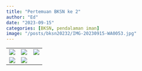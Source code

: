 ```yaml
---
title: "Pertemuan BKSN ke 2"
author: "Ed"
date: "2023-09-15"
categories: [BKSN, pendalaman iman]
image: "/posts/bksn20232/IMG-20230915-WA0053.jpg"
---
```


|                                               |                                               |                                               |
|-----------------------------------------------|-----------------------------------------------|-----------------------------------------------|
| ![](/posts/bksn20232/IMG-20230915-WA0035(1).jpg)    | ![](/posts/bksn20232/IMG-20230915-WA0038(1).jpg)   | ![](/posts/bksn20232/IMG-20230915-WA0037(1).jpg)    |
| ![](/posts/bksn20232/IMG-20230915-WA0036(1).jpg) | ![](/posts/bksn20232/IMG-20230915-WA0039(1).jpg) |  |
